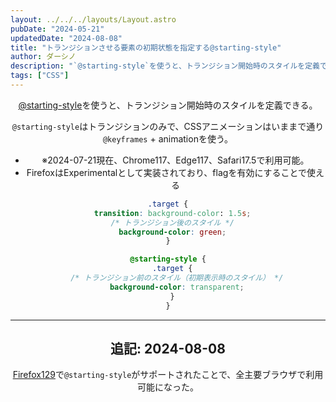 ```yaml
---
layout: ../../../layouts/Layout.astro
pubDate: "2024-05-21"
updatedDate: "2024-08-08"
title: "トランジションさせる要素の初期状態を指定する@starting-style"
author: ダーシノ
description: "`@starting-style`を使うと、トランジション開始時のスタイルを定義できる。"
tags: ["CSS"]
---
```



<Header {...frontmatter} />

[@starting-style](https://developer.mozilla.org/en-US/docs/Web/CSS/@starting-style)を使うと、トランジション開始時のスタイルを定義できる。

`@starting-style`はトランジションのみで、CSSアニメーションはいままで通り`@keyframes` + animationを使う。

- ※2024-07-21現在、Chrome117、Edge117、Safari17.5で利用可能。
- FirefoxはExperimentalとして実装されており、flagを有効にすることで使える

```css
.target {
  transition: background-color: 1.5s;
  /* トランジション後のスタイル */
  background-color: green;
}

@starting-style {
  .target {
    /* トランジション前のスタイル（初期表示時のスタイル） */
    background-color: transparent;
  }
}
```


---

## 追記: 2024-08-08

[Firefox129](https://www.mozilla.org/en-US/firefox/129.0/releasenotes/)で`@starting-style`がサポートされたことで、全主要ブラウザで利用可能になった。

